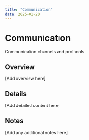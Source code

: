 ```yaml
---
title: "Communication"
date: 2025-01-20
---
```


# Communication

Communication channels and protocols

## Overview

[Add overview here]

## Details

[Add detailed content here]

## Notes

[Add any additional notes here]
